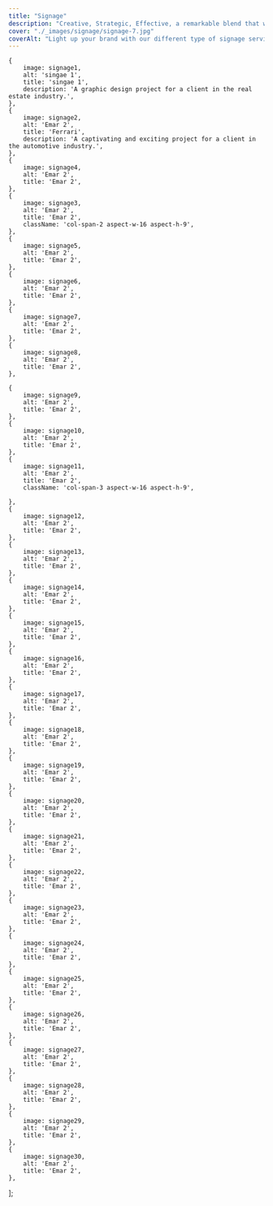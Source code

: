 ```yaml
---
title: "Signage"
description: "Creative, Strategic, Effective, a remarkable blend that will take your image to the next level."
cover: "./_images/signage/signage-7.jpg"
coverAlt: "Light up your brand with our different type of signage services."
---
```





    {
        image: signage1,
        alt: 'singae 1',
        title: 'singae 1',
        description: 'A graphic design project for a client in the real estate industry.',
    },
    {
        image: signage2,
        alt: 'Emar 2',
        title: 'Ferrari',
        description: 'A captivating and exciting project for a client in the automotive industry.',
    },
    {
        image: signage4,
        alt: 'Emar 2',
        title: 'Emar 2',
    },
    {
        image: signage3,
        alt: 'Emar 2',
        title: 'Emar 2',
        className: 'col-span-2 aspect-w-16 aspect-h-9',
    },
    {
        image: signage5,
        alt: 'Emar 2',
        title: 'Emar 2',
    },
    {
        image: signage6,
        alt: 'Emar 2',
        title: 'Emar 2',
    },
    {
        image: signage7,
        alt: 'Emar 2',
        title: 'Emar 2',
    },
    {
        image: signage8,
        alt: 'Emar 2',
        title: 'Emar 2',
    },

    {
        image: signage9,
        alt: 'Emar 2',
        title: 'Emar 2',
    },
    {
        image: signage10,
        alt: 'Emar 2',
        title: 'Emar 2',
    },
    {
        image: signage11,
        alt: 'Emar 2',
        title: 'Emar 2',
        className: 'col-span-3 aspect-w-16 aspect-h-9',

    },
    {
        image: signage12,
        alt: 'Emar 2',
        title: 'Emar 2',
    },
    {
        image: signage13,
        alt: 'Emar 2',
        title: 'Emar 2',
    },
    {
        image: signage14,
        alt: 'Emar 2',
        title: 'Emar 2',
    },
    {
        image: signage15,
        alt: 'Emar 2',
        title: 'Emar 2',
    },
    {
        image: signage16,
        alt: 'Emar 2',
        title: 'Emar 2',
    },
    {
        image: signage17,
        alt: 'Emar 2',
        title: 'Emar 2',
    },
    {
        image: signage18,
        alt: 'Emar 2',
        title: 'Emar 2',
    },
    {
        image: signage19,
        alt: 'Emar 2',
        title: 'Emar 2',
    },
    {
        image: signage20,
        alt: 'Emar 2',
        title: 'Emar 2',
    },
    {
        image: signage21,
        alt: 'Emar 2',
        title: 'Emar 2',
    },
    {
        image: signage22,
        alt: 'Emar 2',
        title: 'Emar 2',
    },
    {
        image: signage23,
        alt: 'Emar 2',
        title: 'Emar 2',
    },
    {
        image: signage24,
        alt: 'Emar 2',
        title: 'Emar 2',
    },
    {
        image: signage25,
        alt: 'Emar 2',
        title: 'Emar 2',
    },
    {
        image: signage26,
        alt: 'Emar 2',
        title: 'Emar 2',
    },
    {
        image: signage27,
        alt: 'Emar 2',
        title: 'Emar 2',
    },
    {
        image: signage28,
        alt: 'Emar 2',
        title: 'Emar 2',
    },
    {
        image: signage29,
        alt: 'Emar 2',
        title: 'Emar 2',
    },
    {
        image: signage30,
        alt: 'Emar 2',
        title: 'Emar 2',
    },


];


<ImageGallery images={data} />
